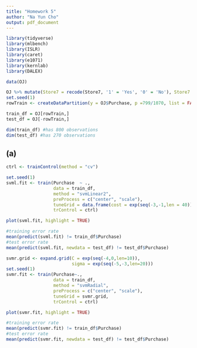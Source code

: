 ```yaml
---
title: "Homework 5"
author: "Na Yun Cho"
output: pdf_document
---
```

```r
library(tidyverse)
library(mlbench)
library(ISLR)
library(caret)
library(e1071)
library(kernlab)
library(DALEX)
```

```r
data(OJ)

OJ %>% mutate(Store7 = recode(Store7, '1' = 'Yes', '0' = 'No'), Store7 = as.numeric(Store7))
set.seed(1)
rowTrain <- createDataPartition(y = OJ$Purchase, p =799/1070, list = FALSE)

train_df = OJ[rowTrain,]
test_df = OJ[-rowTrain,]

dim(train_df) #has 800 observations
dim(test_df) #has 270 observations
```

## (a)
```r
ctrl <- trainControl(method = "cv")

set.seed(1)
svml.fit <- train(Purchase  ~ ., 
                  data = train_df, 
                  method = "svmLinear2",
                  preProcess = c("center", "scale"),
                  tuneGrid = data.frame(cost = exp(seq(-3,-1,len = 40))),
                  trControl = ctrl)

plot(svml.fit, highlight = TRUE)

#training error rate 
mean(predict(svml.fit) != train_df$Purchase)
#test error rate
mean(predict(svml.fit, newdata = test_df) != test_df$Purchase)
```


```r
svmr.grid <- expand.grid(C = exp(seq(-4,0,len=10)),
                         sigma = exp(seq(-5,-3,len=20)))
set.seed(1)             
svmr.fit <- train(Purchase~., 
                  data = train_df,
                  method = "svmRadial",
                  preProcess = c("center", "scale"),
                  tuneGrid = svmr.grid,
                  trControl = ctrl)

plot(svmr.fit, highlight = TRUE)

#training error rate
mean(predict(svmr.fit) != train_df$Purchase)
#test error rate 
mean(predict(svmr.fit, newdata = test_df) != test_df$Purchase)
```





